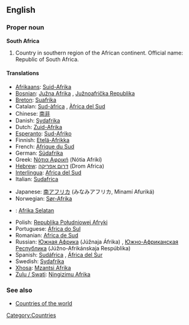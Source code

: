 ==English==

===Proper noun===
'''South Africa'''

# Country in southern region of the African continent. Official name: Republic of South Africa.

====Translations====
{{top}}
*[[Afrikaans]]: [[Suid-Afrika]]
*[[Bosnian]]: [[Južna Afrika]] {{f}}, [[Južnoafrička Republika]] {{f}}
*[[Breton]]: [[Suafrika]]
*Catalan: [[Sud-àfrica]] {{f}}, [[Àfrica del Sud]] {{f}}
*Chinese: [[南非]]
*Danish: [[Sydafrika]]
*Dutch: [[Zuid-Afrika]]
*[[Esperanto]]: [[Sud-Afriko]]
*Finnish: [[Etelä-Afrikka]]
*French: [[Afrique du Sud]] {{f}}
*German: [[Südafrika]] {{n}}
*Greek: [[Νότια Αφρική]] (Nótia Afrikí) {{f}}
*[[Hebrew]]: [[דרום אפריקה]] (Drom Africa)
*[[Interlingua]]: [[Africa del Sud]]
*Italian: [[Sudafrica]] {{m}}
{{mid}}
*Japanese: [[南アフリカ]] (みなみアフリカ, Minamí Afuriká)
*Norwegian: [[Sør-Afrika]]
*{{ms}}: [[Afrika Selatan]]
*Polish: [[Republika Południowej Afryki]] {{f}}
*Portuguese: [[África do Sul]] {{f}}
*Romanian: [[Africa de Sud]] {{f}}
*Russian: [[Южная Африка]] (Júžnaja Áfrika) {{f}}, [[Южно-Африканская Республика]] (Júžno-Afrikánskaja Respúblika) {{f}}
*Spanish: [[Sudáfrica]] {{f}}, [[África del Sur]] {{f}}
*Swedish: [[Sydafrika]]
*[[Xhosa]]: [[Mzantsi Afrika]]
*[[Zulu / Swati]]: [[Ningizimu Afrika]]
{{bottom}}

===See also===
*[[Countries of the world]]

[[Category:Countries]]